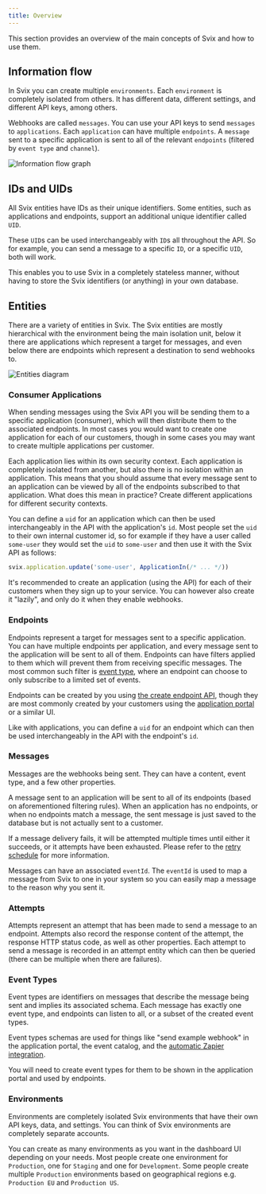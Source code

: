 ```yaml
---
title: Overview
---
```


This section provides an overview of the main concepts of Svix and how to use them.

## Information flow

In Svix you can create multiple `environments`. Each `environment` is completely isolated from others. It has different data, different settings, and different API keys, among others.

Webhooks are called `messages`. You can use your API keys to send `messages` to `applications`. Each `application` can have multiple `endpoints`. A `message` sent to a specific application is sent to all of the relevant `endpoints` (filtered by `event type` and `channel`).

![Information flow graph](img/msg-flow.svg)


## IDs and UIDs

All Svix entities have IDs as their unique identifiers. Some entities, such as applications and endpoints, support an additional unique identifier called `UID`.

These `UID`s can be used interchangeably with `ID`s all throughout the API. So for example, you can send a message to a specific `ID`, or a specific `UID`, both will work.

This enables you to use Svix in a completely stateless manner, without having to store the Svix identifiers (or anything) in your own database.


## Entities

There are a variety of entities in Svix. The Svix entities are mostly hierarchical with the environment being the main isolation unit, below it there are applications which represent a target for messages, and even below there are endpoints which represent a destination to send webhooks to.

![Entities diagram](img/entity-graph.svg)


### Consumer Applications

When sending messages using the Svix API you will be sending them to a specific application (consumer), which will then distribute them to the associated endpoints.
In most cases you would want to create one application for each of our customers, though in some cases you may want to create multiple applications per customer.

Each application lies within its own security context. Each application is completely isolated from another, but also there is no isolation within an application. This means that you should assume that every message sent to an application can be viewed by all of the endpoints subscribed to that application. What does this mean in practice? Create different applications for different security contexts.

You can define a `uid` for an application which can then be used interchangeably in the API with the application's `id`. Most people set the `uid` to their own internal customer id, so for example if they have a user called `some-user` they would set the `uid` to `some-user` and then use it with the Svix API as follows:

```javascript
svix.application.update('some-user', ApplicationIn(/* ... */))
```

It's recommended to create an application (using the API) for each of their customers when they sign up to your service. You can however also create it "lazily", and only do it when they enable webhooks.


### Endpoints

Endpoints represent a target for messages sent to a specific application. You can have multiple endpoints per application, and every message sent to the application will be sent to all of them. Endpoints can have filters applied to them which will prevent them from receiving specific messages. The most common such filter is [event type](event-types.mdx), where an endpoint can choose to only subscribe to a limited set of events.

Endpoints can be created by you using [the create endpoint API](https://api.svix.com/docs#operation/create_endpoint_api_v1_app__app_id__endpoint__post), though they are most commonly created by your customers using the [application portal](app-portal.mdx) or a similar UI.

Like with applications, you can define a `uid` for an endpoint which can then be used interchangeably in the API with the endpoint's `id`.


### Messages

Messages are the webhooks being sent. They can have a content, event type, and a few other properties.

A message sent to an application will be sent to all of its endpoints (based on aforementioned filtering rules).
When an application has no endpoints, or when no endpoints match a message, the sent message is just saved to the database but is not actually sent to a customer.

If a message delivery fails, it will be attempted multiple times until either it succeeds, or it attempts have been exhausted. Please refer to the [retry schedule](retries.mdx) for more information.

Messages can have an associated `eventId`. The `eventId` is used to map a message from Svix to one in your system so you can easily map a message to the reason why you sent it.


### Attempts

Attempts represent an attempt that has been made to send a message to an endpoint. Attempts also record the response content of the attempt, the response HTTP status code, as well as other properties. Each attempt to send a message is recorded in an attempt entity which can then be queried (there can be multiple when there are failures).


### Event Types

Event types are identifiers on messages that describe the message being sent and implies its associated schema. Each message has exactly one event type, and endpoints can listen to all, or a subset of the created event types.

Event types schemas are used for things like "send example webhook" in the application portal, the event catalog, and the [automatic Zapier integration](integrations/zapier.mdx).

You will need to create event types for them to be shown in the application portal and used by endpoints.


### Environments

Environments are completely isolated Svix environments that have their own API keys, data, and settings. You can think of Svix environments are completely separate accounts.

You can create as many environments as you want in the dashboard UI depending on your needs. Most people create one environment for `Production`, one for `Staging` and one for `Development`.
Some people create multiple `Production` environments based on geographical regions e.g. `Production EU` and `Production US`.
